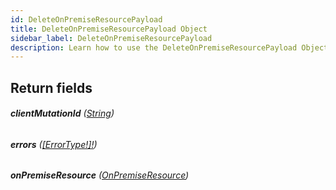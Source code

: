 ```yaml
---
id: DeleteOnPremiseResourcePayload
title: DeleteOnPremiseResourcePayload Object
sidebar_label: DeleteOnPremiseResourcePayload
description: Learn how to use the DeleteOnPremiseResourcePayload Object for Builder's API.
---
```


## Return fields

###### <b>clientMutationId</b> ([String](/self-managed/composer/builder/api/schema/scalar/String.mdx))

###### <b>errors</b> ([[ErrorType!]!](/self-managed/composer/builder/api/schema/object/ErrorType.mdx))

###### <b>onPremiseResource</b> ([OnPremiseResource](/self-managed/composer/builder/api/schema/object/OnPremiseResource.mdx))
